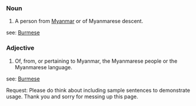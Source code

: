 ===Noun===
#A person from [[Myanmar]] or of Myanmarese descent.
see: [[Burmese]]

===Adjective===
#Of, from, or pertaining to Myanmar, the Myanmarese people or the Myanmarese language.
see: [[Burmese]]

Request: Please do think about including sample sentences to demonstrate usage. Thank you and sorry for messing up this page.